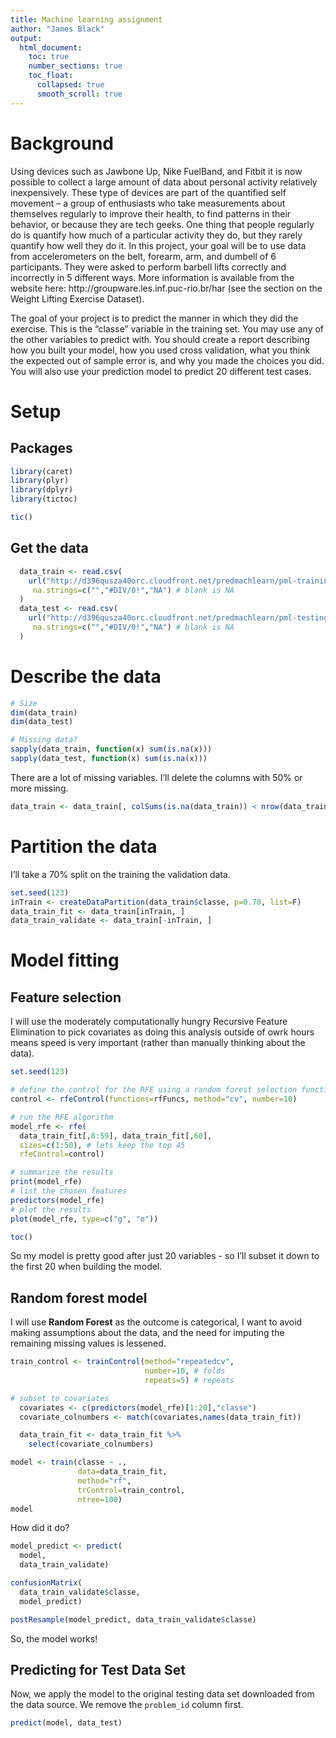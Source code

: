 ```yaml
---
title: Machine learning assignment
author: "James Black"
output:
  html_document:
    toc: true
    number_sections: true
    toc_float:
      collapsed: true
      smooth_scroll: true
---
```


# Background

Using devices such as Jawbone Up, Nike FuelBand, and Fitbit it is now possible to collect a large amount of data about personal activity relatively inexpensively. These type of devices are part of the quantified self movement – a group of enthusiasts who take measurements about themselves regularly to improve their health, to find patterns in their behavior, or because they are tech geeks. One thing that people regularly do is quantify how much of a particular activity they do, but they rarely quantify how well they do it. In this project, your goal will be to use data from accelerometers on the belt, forearm, arm, and dumbell of 6 participants. They were asked to perform barbell lifts correctly and incorrectly in 5 different ways. More information is available from the website here: http://groupware.les.inf.puc-rio.br/har (see the section on the Weight Lifting Exercise Dataset).

The goal of your project is to predict the manner in which they did the exercise. This is the "classe" variable in the training set. You may use any of the other variables to predict with. You should create a report describing how you built your model, how you used cross validation, what you think the expected out of sample error is, and why you made the choices you did. You will also use your prediction model to predict 20 different test cases.

# Setup

## Packages

```r
library(caret)
library(plyr)
library(dplyr)
library(tictoc)

tic()
```

## Get the data

```r
  data_train <- read.csv(
    url("http://d396qusza40orc.cloudfront.net/predmachlearn/pml-training.csv"),
     na.strings=c("","#DIV/0!","NA") # blank is NA
  )
  data_test <- read.csv(
    url("http://d396qusza40orc.cloudfront.net/predmachlearn/pml-testing.csv"),
     na.strings=c("","#DIV/0!","NA") # blank is NA
  )
```

# Describe the data

```r
# Size
dim(data_train)
dim(data_test)

# Missing data?
sapply(data_train, function(x) sum(is.na(x)))
sapply(data_test, function(x) sum(is.na(x)))
```

There are a lot of missing variables. I'll delete the columns with 50% or more missing.

```r
data_train <- data_train[, colSums(is.na(data_train)) < nrow(data_train) * 0.5]
```

# Partition the data

I'll take a 70% split on the training the validation data.

```r
set.seed(123)
inTrain <- createDataPartition(data_train$classe, p=0.70, list=F)
data_train_fit <- data_train[inTrain, ]
data_train_validate <- data_train[-inTrain, ]
```

# Model fitting

## Feature selection

I will use the moderately computationally hungry Recursive Feature Elimination to pick covariates as doing this analysis outside of owrk hours means speed is very important (rather than manually thinking about the data).

```r
set.seed(123)

# define the control for the RFE using a random forest selection function
control <- rfeControl(functions=rfFuncs, method="cv", number=10)

# run the RFE algorithm
model_rfe <- rfe(
  data_train_fit[,8:59], data_train_fit[,60],
  sizes=c(1:50), # lets keep the top 45
  rfeControl=control)

# summarize the results
print(model_rfe)
# list the chosen features
predictors(model_rfe)
# plot the results
plot(model_rfe, type=c("g", "o"))

toc()
```

So my model is pretty good after just 20 variables - so I'll subset it down to the first 20 when building the model.

## Random forest model

I will use **Random Forest** as the outcome is categorical, I want to avoid making assumptions about the data, and the need for imputing the remaining missing values is lessened.

```r
train_control <- trainControl(method="repeatedcv",
                              number=10, # folds
                              repeats=5) # repeats

# subset to covariates
  covariates <- c(predictors(model_rfe)[1:20],"classe")
  covariate_colnumbers <- match(covariates,names(data_train_fit))

  data_train_fit <- data_train_fit %>%
    select(covariate_colnumbers)

model <- train(classe ~ .,
               data=data_train_fit,
               method="rf",
               trControl=train_control,
               ntree=100)
model


```

How did it do?

```r
model_predict <- predict(
  model,
  data_train_validate)

confusionMatrix(
  data_train_validate$classe,
  model_predict)

postResample(model_predict, data_train_validate$classe)
```

So, the model works!

## Predicting for Test Data Set

Now, we apply the model to the original testing data set downloaded from the data source. We remove the `problem_id` column first.

```r
predict(model, data_test)
```